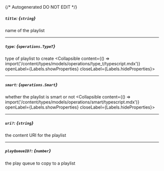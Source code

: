 {/* Autogenerated DO NOT EDIT  */}

##### `title`: *{`string`}*
name of the playlist

---
##### `type`: *{`operations.TypeT`}*
type of playlist to create
<Collapsible content={() => import('/content/types/models/operations/type_t/typescript.mdx')} openLabel={Labels.showProperties} closeLabel={Labels.hideProperties}>
</Collapsible>

---
##### `smart`: *{`operations.Smart`}*
whether the playlist is smart or not
<Collapsible content={() => import('/content/types/models/operations/smart/typescript.mdx')} openLabel={Labels.showProperties} closeLabel={Labels.hideProperties}>
</Collapsible>

---
##### `uri?`: *{`string`}*
the content URI for the playlist

---
##### `playQueueID?`: *{`number`}*
the play queue to copy to a playlist


